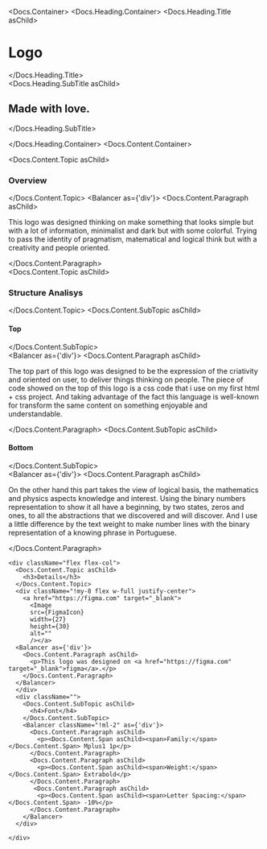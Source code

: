 


<Meta title="Abount/Logo" />

<Docs.Container>
  <Docs.Heading.Container>
    <Docs.Heading.Title asChild>
      <h1>Logo</h1>
    </Docs.Heading.Title>
    <div className="flex items-baseline gap-4">
      <Docs.Heading.SubTitle asChild>
        <h2>Made with love.</h2>
      </Docs.Heading.SubTitle>
    </div>

  </Docs.Heading.Container>
  <Docs.Content.Container>
     <div className="m-0 flex max-h-80 w-full items-center justify-center border-0 align-middle md:order-2">
        <Image
        src={LogoDraft}
        width={400}
        height={280}
        alt=""
        />
      </div>
    <div className="flex flex-col gap-8 pl-4 pr-6 pt-6">
    <div className="flex flex-col">
      <Docs.Content.Topic asChild>
        <h3>Overview</h3>
      </Docs.Content.Topic>
      <Balancer as={'div'}>
        <Docs.Content.Paragraph asChild>
          <p>This logo was designed thinking on
           make something that looks simple but with a 
           lot of information, minimalist and dark but with some colorful.
           Trying to pass the identity of pragmatism, matematical and logical
           think but with a creativity and people oriented.</p>
        </Docs.Content.Paragraph>
      </Balancer>
    </div>
    <div className="flex flex-col">
      <Docs.Content.Topic asChild>
        <h3>Structure Analisys</h3>
      </Docs.Content.Topic>
      <Docs.Content.SubTopic asChild>
        <h4>Top</h4>
      </Docs.Content.SubTopic>
      <div className="align-center !my-8 flex w-full justify-center">
        <Image
        src={LogoExplainTop}
        width={200}
        height={280}
        alt=""
        /> 
      </div>
      <Balancer as={'div'}>
        <Docs.Content.Paragraph asChild>
          <p> The top part of this logo was designed 
           to be the expression of the criativity 
           and oriented on user, to deliver things
           thinking on people. The piece of code
           showed on the top of this logo is a css code
           that i use on my first html + css project.
           And taking advantage of the fact this language is
           well-known for transform the same content
           on something enjoyable and understandable.</p>
        </Docs.Content.Paragraph>
      </Balancer>
      <Docs.Content.SubTopic asChild>
        <h4>Bottom</h4>
      </Docs.Content.SubTopic>
      <div className="align-center !my-4 flex w-full justify-center">
        <Image
        src={LogoExplainBottom}
        width={200}
        height={280}
        alt=""
        />
      </div>
      <Balancer as={'div'}>
        <Docs.Content.Paragraph asChild>
          <p> On the other hand this part takes the view of logical basis,
          the mathematics and physics aspects knowledge and interest.
          Using the binary numbers representation to show it all have a beginning,
          by two states, zeros and ones, to all the abstractions that we discovered
          and will discover. And I use a little difference by the text weight
          to make number lines with the binary representation of a knowing phrase
          in Portuguese.</p>
        </Docs.Content.Paragraph>
      </Balancer>
    </div>

    <div className="flex flex-col">
      <Docs.Content.Topic asChild>
        <h3>Details</h3>
      </Docs.Content.Topic>
      <div className="!my-8 flex w-full justify-center">
        <a href="https://figma.com" target="_blank">
          <Image
          src={FigmaIcon}
          width={27}
          height={30}
          alt=""
          /></a>
      <Balancer as={'div'}>
        <Docs.Content.Paragraph asChild>
          <p>This logo was designed on <a href="https://figma.com" target="_blank">figma</a>.</p>
        </Docs.Content.Paragraph>
      </Balancer>
      </div>
      <div className="">
        <Docs.Content.SubTopic asChild>
          <h4>Font</h4>
        </Docs.Content.SubTopic>
        <Balancer className="!ml-2" as={'div'}>
          <Docs.Content.Paragraph asChild>
            <p><Docs.Content.Span asChild><span>Family:</span></Docs.Content.Span> Mplus1 1p</p>
          </Docs.Content.Paragraph>
          <Docs.Content.Paragraph asChild>
            <p><Docs.Content.Span asChild><span>Weight:</span></Docs.Content.Span> Extrabold</p>
          </Docs.Content.Paragraph>
           <Docs.Content.Paragraph asChild>
            <p><Docs.Content.Span asChild><span>Letter Spacing:</span></Docs.Content.Span> -10%</p>
          </Docs.Content.Paragraph>
        </Balancer>
      </div>

    </div>

  </div>
  </Docs.Content.Container>
</Docs.Container>
